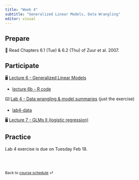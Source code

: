 ```yaml
---
title: "Week 4"
subtitle: "Generalized Linear Models, Data Wrangling"
editor: visual
---
```


## Prepare

📖 Read Chapters 6.1 (Tue) & 6.2 (Thu) of Zuur et al. 2007.

## Participate

🖥️ [Lecture 6 - Generalized Linear Models](../lectures/lec-06.pptx)

-   [lecture 6b - R code](lectures/lec-06b.pdf)

⌨️ [Lab 4 - Data wrangling & model summaries](../labs/lab-04.html) (just the exercise)

-   [lab4-](https://github.com/gavinfay/mar536-biolstats2-s23/tree/main/docs/data/lab-4data.zip)[data](../data/lab-4data.zip)

🖥️ [Lecture 7 - GLMs II (logistic regression)](../lectures/lec-07.pptx)

## Practice

Lab 4 exercise is due on Tuesday Feb 18.

<br><br>

::: {style="font-size: 0.875em;"}
Back to [course schedule](/ "Course schedule") ⏎
:::
